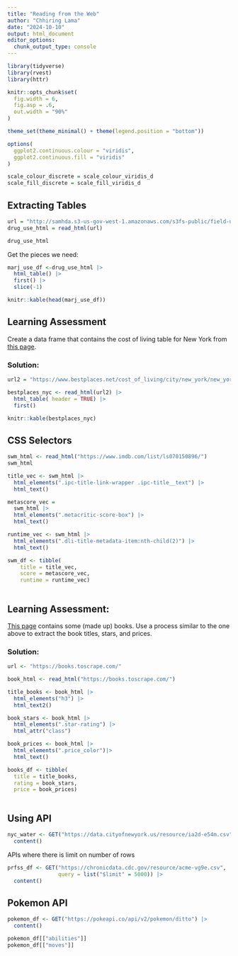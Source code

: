 ```yaml
---
title: "Reading from the Web"
author: "Chhiring Lama"
date: "2024-10-10"
output: html_document
editor_options: 
  chunk_output_type: console
---
```



```r
library(tidyverse)
library(rvest)
library(httr)

knitr::opts_chunk$set(
  fig.width = 6,
  fig.asp = .6,
  out.width = "90%"
)

theme_set(theme_minimal() + theme(legend.position = "bottom"))

options(
  ggplot2.continuous.colour = "viridis",
  ggplot2.continuous.fill = "viridis"
)

scale_colour_discrete = scale_colour_viridis_d
scale_fill_discrete = scale_fill_viridis_d
```

## Extracting Tables
```r
url = "http://samhda.s3-us-gov-west-1.amazonaws.com/s3fs-public/field-uploads/2k15StateFiles/NSDUHsaeShortTermCHG2015.htm"
drug_use_html = read_html(url)

drug_use_html
```

Get the pieces we need:
```r
marj_use_df <-drug_use_html |> 
  html_table() |> 
  first() |> 
  slice(-1)

knitr::kable(head(marj_use_df))
```


## Learning Assessment 
Create a data frame that contains the cost of living table for New York from [this page](https://www.bestplaces.net/cost_of_living/city/new_york/new_york).

### Solution:
```r
url2 = "https://www.bestplaces.net/cost_of_living/city/new_york/new_york"

bestplaces_nyc <- read_html(url2) |> 
  html_table( header = TRUE) |> 
  first() 

knitr::kable(bestplaces_nyc)

```

## CSS Selectors

```r
swm_html <- read_html("https://www.imdb.com/list/ls070150896/")
swm_html
```

```r
title_vec <- swm_html |> 
  html_elements(".ipc-title-link-wrapper .ipc-title__text") |> 
  html_text()

metascore_vec = 
  swm_html |>
  html_elements(".metacritic-score-box") |>
  html_text()

runtime_vec <- swm_html |>
  html_elements(".dli-title-metadata-item:nth-child(2)") |>
  html_text()

swm_df <- tibble(
    title = title_vec,
    score = metascore_vec,
    runtime = runtime_vec)
  
```

## Learning Assessment: 
[This page](https://books.toscrape.com/) contains some (made up) books. Use a process similar to the one above to extract the book titles, stars, and prices.

### Solution:
```r
url <- "https://books.toscrape.com/"

book_html <- read_html("https://books.toscrape.com/")

title_books <- book_html |> 
  html_elements("h3") |>
  html_text2()

book_stars <- book_html |> 
  html_elements(".star-rating") |> 
  html_attr("class")

book_prices <- book_html |> 
  html_elements(".price_color")|> 
  html_text()

books_df <- tibble(
  title = title_books, 
  rating = book_stars, 
  price = book_prices)
  
```

## Using API

```r
nyc_water <- GET("https://data.cityofnewyork.us/resource/ia2d-e54m.csv") |> 
  content()
```

APIs where there is limit on number of rows
```r
prfss_df <- GET("https://chronicdata.cdc.gov/resource/acme-vg9e.csv", 
                query = list("$limit" = 5000)) |> 
  content()
```

## Pokemon API
```r
pokemon_df <- GET("https://pokeapi.co/api/v2/pokemon/ditto") |> 
  content()
```

```r
pokemon_df[["abilities"]]
pokemon_df[["moves"]]
```





